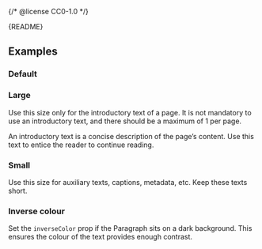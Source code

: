 {/* @license CC0-1.0 */}


<Meta of={ParagraphStories} />

<Markdown>{README}</Markdown>

## Examples

### Default

<Primary />

<Controls />

### Large

Use this size only for the introductory text of a page.
It is not mandatory to use an introductory text, and there should be a maximum of 1 per page.

An introductory text is a concise description of the page’s content.
Use this text to entice the reader to continue reading.

<Canvas of={ParagraphStories.Large} />

### Small

Use this size for auxiliary texts, captions, metadata, etc.
Keep these texts short.

<Canvas of={ParagraphStories.Small} />

### Inverse colour

Set the `inverseColor` prop if the Paragraph sits on a dark background.
This ensures the colour of the text provides enough contrast.

<Canvas of={ParagraphStories.InvertedColor} />
